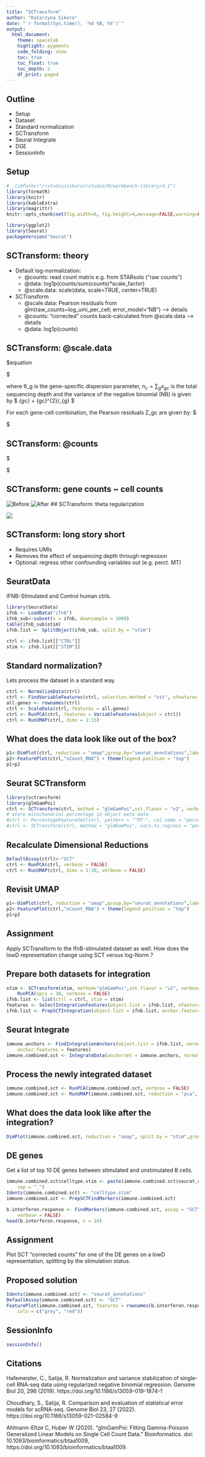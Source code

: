 ```yaml
---
title: "SCTransform"
author: "Katarzyna Sikora"
date: "`r format(Sys.time(), '%d %B, %Y')`"
output:
  html_document:
    theme: spacelab
    highlight: pygments
    code_folding: show
    toc: true
    toc_float: true
    toc_depth: 2
    df_print: paged
---
```



## Outline

- Setup
- Dataset
- Standard normalization
- SCTransform
- Seurat Integrate
- DGE
- SessionInfo

## Setup

```r
# .libPaths("/rstudio/sikora/rstudio/R/workbench-library/4.1")
library(formatR)
library(knitr)
library(kableExtra)
library(magrittr)
knitr::opts_chunk$set(fig.width=6, fig.height=4,message=FALSE,warning=FALSE,tidy=TRUE, tidy.opts=list(width.cutoff=70)) 
```

```r
library(ggplot2)
library(Seurat)
packageVersion("Seurat")

```
## SCTransform: theory

- Default log-normalization:
  - @counts: read count matrix e.g. from STARsolo ("raw counts")
  - @data: log1p(counts/sum(counts)*scale_factor)
  - @scale.data: scale(data, scale=TRUE, center=TRUE)
  
- SCTransform
  - @scale.data: Pearson residuals from glm(raw_counts~log_umi_per_cell; error_model="NB") --> details 
  - @counts: "corrected" counts back-calculated from @scale.data --> details
  - @data: log1p(counts)
  

## SCTransform: @scale.data

$equation \begin{array}{*{20}l} x_{gc} &\sim \text{NB}(\mu_{gc}, \theta_{g})\\ \ln \mu_{gc} &= \beta_{g0} + \ln n_{c}, \end{array} $

where θ_g is the gene-specific dispersion parameter, $n_{c}=\sum _{g} x_{gc}$ is the total sequencing depth and the variance of the negative binomial (NB) is given by $ \mu _{gc} + \mu _{gc}^{2}/\theta _{g} $

For each gene-cell combination, the Pearson residuals Z_gc are given by:
$ \begin{array}{*{20}l} Z_{gc} &= \frac{x_{gc}-\mu_{gc}}{\sigma_{gc}}\\ \mu_{gc} &= \exp{\beta_{g0} + \ln{n_{c}}} \\ \sigma_{gc} &= \sqrt{\mu_{gc} + \frac{\mu_{gc}^{2}}{\theta_{gc}}}, \end{array} $

## SCTransform: @counts
$ \begin{array}{*{20}l} \mu_{gc} &= \exp{\beta_{g0} + \ln{n_{0}}}, \\ \sigma_{gc} &= \sqrt{\mu_{gc} + \frac{\mu_{gc}^{2}}{\theta_{gc}}},\\ y_{gc} &= \text{floor}(Z_{gc} \sigma_{gc} + \mu_{gc}), \end{array} $

## SCTransform: gene counts ~ cell counts

![Before](images/SCTransform.F1C.png)
![After](images/SCTransform.F3A.png)
## SCTransform: theta regularization

![](images/SCTransform.vst2.F3A.png)
  

## SCTransform: long story short

- Requires UMIs
- Removes the effect of sequencing depth through regression
- Optional: regress other confounding variables out (e.g. perct. MT)


## SeuratData

IFNB-Stimulated and Control human ctrls.


```r
library(SeuratData)
ifnb <- LoadData("ifnb")
ifnb_sub<-subset(x = ifnb, downsample = 1000)
table(ifnb_sub$stim)
ifnb.list <- SplitObject(ifnb_sub, split.by = "stim")

ctrl <- ifnb.list[["CTRL"]]
stim <- ifnb.list[["STIM"]]
```

## Standard normalization?

Lets process the dataset in a standard way.

```r
ctrl <- NormalizeData(ctrl)
ctrl <- FindVariableFeatures(ctrl, selection.method = "vst", nfeatures = 2000)
all.genes <- rownames(ctrl)
ctrl <- ScaleData(ctrl, features = all.genes)
ctrl <- RunPCA(ctrl, features = VariableFeatures(object = ctrl))
ctrl <- RunUMAP(ctrl, dims = 1:15)
```

## What does the data look like out of the box?

```r
p1<-DimPlot(ctrl, reduction = "umap",group.by="seurat_annotations",label=TRUE) + theme(legend.position = "bottom")
p2<-FeaturePlot(ctrl,"nCount_RNA") + theme(legend.position = "top")
p1+p2

```


## Seurat SCTransform

```r
library(sctransform)
library(glmGamPoi)
ctrl <- SCTransform(ctrl, method = "glmGamPoi",vst.flavor = "v2", verbose = FALSE)
# store mitochondrial percentage in object meta data
#ctrl <- PercentageFeatureSet(ctrl, pattern = "^MT-", col.name = "percent.mt")
#ctrl <- SCTransform(ctrl, method = "glmGamPoi", vars.to.regress = "percent.mt", verbose = FALSE)
```


## Recalculate Dimensional Reductions

```r
DefaultAssay(ctrl)<-"SCT"
ctrl <- RunPCA(ctrl, verbose = FALSE)
ctrl <- RunUMAP(ctrl, dims = 1:30, verbose = FALSE)

```


## Revisit UMAP

```r

p1<-DimPlot(ctrl, reduction = "umap",group.by="seurat_annotations",label=TRUE) + theme(legend.position = "bottom")
p2<-FeaturePlot(ctrl,"nCount_RNA") + theme(legend.position = "top")
p1+p2

```

## Assignment

Apply SCTransform to the IfnB-stimulated dataset as well. How does the lowD representation change using SCT versus log-Norm ?

## Prepare both datasets for integration

```r
stim <- SCTransform(stim, method="glmGamPoi",vst.flavor = "v2", verbose = FALSE) %>%
    RunPCA(npcs = 30, verbose = FALSE)
ifnb.list <- list(ctrl = ctrl, stim = stim)
features <- SelectIntegrationFeatures(object.list = ifnb.list, nfeatures = 3000)
ifnb.list <- PrepSCTIntegration(object.list = ifnb.list, anchor.features = features)

```


## Seurat Integrate

```r
immune.anchors <- FindIntegrationAnchors(object.list = ifnb.list, normalization.method = "SCT",
    anchor.features = features)
immune.combined.sct <- IntegrateData(anchorset = immune.anchors, normalization.method = "SCT")

```

## Process the newly integrated dataset

```r
immune.combined.sct <- RunPCA(immune.combined.sct, verbose = FALSE)
immune.combined.sct <- RunUMAP(immune.combined.sct, reduction = "pca", dims = 1:30, verbose = FALSE)
```

## What does the data look like after the integration?

```r
DimPlot(immune.combined.sct, reduction = "umap", split.by = "stim",group.by="seurat_annotations") + theme(legend.position = "bottom")
```

## DE genes

Get a list of top 10 DE genes between stimulated and unstimulated B cells.

```r
immune.combined.sct$celltype.stim <- paste(immune.combined.sct$seurat_annotations, immune.combined.sct$stim,
    sep = "_")
Idents(immune.combined.sct) <- "celltype.stim"
immune.combined.sct <- PrepSCTFindMarkers(immune.combined.sct)

b.interferon.response <- FindMarkers(immune.combined.sct, assay = "SCT", ident.1 = "B_STIM", ident.2 = "B_CTRL",
    verbose = FALSE)
head(b.interferon.response, n = 10)
```

## Assignment

Plot SCT "corrected counts" for one of the DE genes on a lowD representation, splitting by the stimulation status.

## Proposed solution

```r
Idents(immune.combined.sct) <- "seurat_annotations"
DefaultAssay(immune.combined.sct) <- "SCT"
FeaturePlot(immune.combined.sct, features = rownames(b.interferon.response)[1], split.by = "stim", max.cutoff = 3,
    cols = c("grey", "red"))

```

## SessionInfo

```r
sessionInfo()
```

## Citations

Hafemeister, C., Satija, R. Normalization and variance stabilization of single-cell RNA-seq data using regularized negative binomial regression. Genome Biol 20, 296 (2019). https://doi.org/10.1186/s13059-019-1874-1

Choudhary, S., Satija, R. Comparison and evaluation of statistical error models for scRNA-seq. Genome Biol 23, 27 (2022). https://doi.org/10.1186/s13059-021-02584-9

Ahlmann-Eltze C, Huber W (2020). “glmGamPoi: Fitting Gamma-Poisson Generalized Linear Models on Single Cell Count Data.” Bioinformatics. doi: 10.1093/bioinformatics/btaa1009, https://doi.org/10.1093/bioinformatics/btaa1009. 

